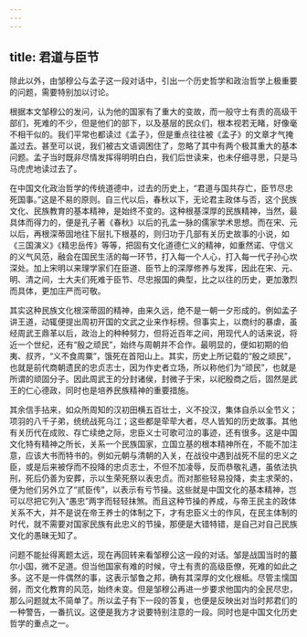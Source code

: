 ```yaml
---
---
---
```

title: 君道与臣节
---




除此以外，由邹穆公与孟子这一段对话中，引出一个历史哲学和政治哲学上极重要的问题，需要特别加以讨论。

根据本文邹穆公的发问，认为他的国家有了重大的变故，而一般守土有责的高级干部们，死难的不少，但是他们的部下，以及基层的民众们，根本视若无睹，好像毫不相干似的。我们平常也都读过《孟子》，但是重点往往被《孟子》的文章才气掩盖过去。甚至可以说，我们被古文语调困住了，忽略了其中有两个极其重大的基本问题。孟子当时既非尽情发挥得明明白白，我们后世读来，也未仔细寻思，只是马马虎虎地读过去了。

在中国文化政治哲学的传统道德中，过去的历史上，“君道与国共存亡，臣节尽忠死国事。”这是不易的原则。自三代以后，春秋以下，无论君主政体与否，这个民族文化、民族教育的基本精神，是始终不变的。这种根基深厚的民族精神，当然，最具体而得力的，便是孔子著《春秋》以后的孔孟一脉的儒家学术思想。而在宋、元以后，再根深蒂固地往下层扎下根基的，则归功于几部有关历史故事的小说，如《三国演义》《精忠岳传》等等，把固有文化道德仁义的精神，如重然诺、守信义的义气风范，融会在国民生活的每一环节，打入每一个人心，打入每一代子孙心坎深处。加上宋明以来理学家们在臣道、臣节上的深厚修养与发挥，因此在宋、元、明、清之间，士大夫们死难于臣节、尽忠报国的典型，比之以往的历史，更加激烈而具体，更加庄严而可敬。

其实这种民族文化根深蒂固的精神，由来久远，绝不是一朝一夕形成的。例如孟子讲王道，动辄便提出周初开国的文武之业来作标榜。但事实上，以商纣的暴虐，虽经周武王鼎革以后，政治上的种种努力，但将近百年之间，用现代人的话来说，将近一个世纪，还有“殷之顽民”，始终与周朝并不合作。最明显的，便如初期的伯夷、叔齐，“义不食周粟”，饿死在首阳山上。其实，历史上所记载的“殷之顽民”，也就是前代商朝遗民的忠贞志士，因为作史者立场，所以称他们为“顽民”，也就是所谓的顽固分子。因此周武王的分封诸侯，封微子于宋，以祀殷商之后，固然是武王的仁心德政，同时也是培养民族精神的重要措施。

其余信手拈来，如众所周知的汉初田横五百壮士，义不投汉，集体自杀以全节义；项羽的八千子弟，统统战死乌江；这些都是荦荦大者，尽人皆知的历史故事。其他有关历代在成败、存亡续绝之际，忠臣义士可歌可泣的事迹，还有很多。这是中国文化特有精神之所长，关系一个民族国家，立国立基的根本精神所在，不能不加注意，应该大书而特书的。例如元朝与清朝的入关，在战役中遇到战死不屈的忠义之臣，或是后来被俘而不投降的忠贞志士，不但不加凌辱，反而恭敬礼遇，虽依法执刑，死后仍善为安葬，示以生荣死祭以表忠贞。而对那些轻易投降，卖主求荣的，便为他们另外立了“贰臣传”，以表示有亏节操。这些就是中国文化的基本精神，岂可以尽把它列入“愚忠”两字而轻轻抹煞。而且这种节操的养成，与帝王民主的政体关系不大，并不是说在帝王养士的体制之下，才有忠臣义士的作风，在民主体制的时代，就不需要对国家民族有此忠义的节操，那便是大错特错，是自己对自己民族文化的愚昧无知了。

问题不能扯得离题太远，现在再回转来看邹穆公这一段的对话。邹是战国当时的蕞尔小国，微不足道。但当他国家有难的时候，守土有责的高级臣僚，死难的如此之多。这不是一件偶然的事，这表示邹鲁之邦，确有其深厚的文化根柢。尽管主懦国弱，而文化教育的风范，始终未变。但是邹穆公再进一步要求他国内的全民尽忠，那么问题就太不简单了。所以孟子有下一段的答复，也便是反映出对当时邦君们的一种警告，一番抗议。这便是我方才说要特别注意的一段。同时也是中国文化历史哲学的重点之一。